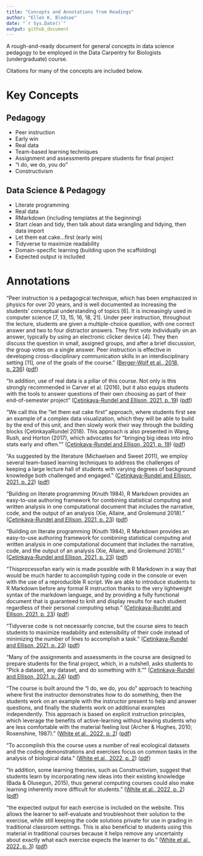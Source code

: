 ```yaml
---
title: "Concepts and Annotations from Readings"
author: "Ellen K. Bledsoe"
date: "`r Sys.Date()`"
output: github_document
---
```


A rough-and-ready document for general concepts in data science pedagogy to be
employed in the Data Carpentry for Biologists (undergraduate) course.

Citations for many of the concepts are included below.

# Key Concepts

## Pedagogy
* Peer instruction
* Early win
* Real data
* Team-based learning techniques
* Assignment and assessments prepare students for final project
* "I do, we do, you do"
* Constructivism

## Data Science & Pedagogy
* Literate programming
* Real data
* RMarkdown (including templates at the beginning)
* Start clean and tidy, then talk about data wrangling and tidying, then data import
* Let them eat cake…first (early win)
* Tidyverse to maximize readability
* Domain-specific learning (building upon the scaffolding)
* Expected output is included


# Annotations

“Peer instruction is a pedagogical technique, which has been emphasized in physics for over 20 years, and is well documented as increasing the students’ conceptual understanding of topics \[6\]. It is increasingly used in computer science \[7, 13, 15, 16, 18, 21\]. Under peer instruction, throughout the lecture, students are given a multiple-choice question, with one correct answer and two to four distractor answers. They first vote individually on an answer, typically by using an electronic clicker device \[4\]. They then discuss the question in small, assigned groups, and after a brief discussion, the group votes on a single answer. Peer instruction is effective in developing cross-disciplinary communication skills in an interdisciplinary setting \[11\], one of the goals of the course.” ([Berger-Wolf et al., 2018, p. 236](zotero://select/groups/4541885/items/F25JMISG)) ([pdf](zotero://open-pdf/groups/4541885/items/K95REKGI?page=4&annotation=LTWSKRHJ))

“In addition, use of real data is a pillar of this course. Not only is this strongly recommended in Carver et al. (2016), but it also equips students with the tools to answer questions of their own choosing as part of their end-of-semester project” ([Çetinkaya-Rundel and Ellison, 2021, p. 19](zotero://select/groups/4541885/items/7V3GCIQK)) ([pdf](zotero://open-pdf/groups/4541885/items/7Z5XJLCJ?page=5&annotation=GMBH3K8W))

“We call this the “let them eat cake first” approach, where students first see an example of a complex data visualization, which they will be able to build by the end of this unit, and then slowly work their way through the building blocks (ÇetinkayaRundel 2018). This approach is also presented in Wang, Rush, and Horton (2017), which advocates for “bringing big ideas into intro stats early and often.”” ([Çetinkaya-Rundel and Ellison, 2021, p. 19](zotero://select/groups/4541885/items/7V3GCIQK)) ([pdf](zotero://open-pdf/groups/4541885/items/7Z5XJLCJ?page=5&annotation=GMNP8NDU))

“As suggested by the literature (Michaelsen and Sweet 2011), we employ several team-based learning techniques to address the challenges of keeping a large lecture hall of students with varying degrees of background knowledge both challenged and engaged.” ([Çetinkaya-Rundel and Ellison, 2021, p. 22](zotero://select/groups/4541885/items/7V3GCIQK)) ([pdf](zotero://open-pdf/groups/4541885/items/7Z5XJLCJ?page=8&annotation=UD4AGDIB))

“Building on literate programming (Knuth 1984), R Markdown provides an easy-to-use authoring framework for combining statistical computing and written analysis in one computational document that includes the narrative, code, and the output of an analysis (Xie, Allaire, and Grolemund 2018).” ([Çetinkaya-Rundel and Ellison, 2021, p. 23](zotero://select/groups/4541885/items/7V3GCIQK)) ([pdf](zotero://open-pdf/groups/4541885/items/7Z5XJLCJ?page=9&annotation=YUG9VWFW))

“Building on literate programming (Knuth 1984), R Markdown provides an easy-to-use authoring framework for combining statistical computing and written analysis in one computational document that includes the narrative, code, and the output of an analysis (Xie, Allaire, and Grolemund 2018).” ([Çetinkaya-Rundel and Ellison, 2021, p. 23](zotero://select/groups/4541885/items/7V3GCIQK)) ([pdf](zotero://open-pdf/groups/4541885/items/7Z5XJLCJ?page=9&annotation=YUG9VWFW))

“Thisprocessofan early win is made possible with R Markdown in a way that would be much harder to accomplish typing code in the console or even with the use of a reproducible R script. We are able to introduce students to R Markdown before any formal R instruction thanks to the very lightweight syntax of the markdown language, and by providing a fully functional document that is guaranteed to knit and display results for each student regardless of their personal computing setup.” ([Çetinkaya-Rundel and Ellison, 2021, p. 23](zotero://select/groups/4541885/items/7V3GCIQK)) ([pdf](zotero://open-pdf/groups/4541885/items/7Z5XJLCJ?page=9&annotation=JKFTTHQG))

“Tidyverse code is not necessarily concise, but the course aims to teach students to maximize readability and extensibility of their code instead of minimizing the number of lines to accomplish a task.” ([Çetinkaya-Rundel and Ellison, 2021, p. 23](zotero://select/groups/4541885/items/7V3GCIQK)) ([pdf](zotero://open-pdf/groups/4541885/items/7Z5XJLCJ?page=9&annotation=MGJQLEBM))

“Many of the assignments and assessments in the course are designed to prepare students for the final project, which, in a nutshell, asks students to “Pick a dataset, any dataset, and do something with it.”” ([Çetinkaya-Rundel and Ellison, 2021, p. 24](zotero://select/groups/4541885/items/7V3GCIQK)) ([pdf](zotero://open-pdf/groups/4541885/items/7Z5XJLCJ?page=10&annotation=HXI6RGFQ))

“The course is built around the “I do, we do, you do” approach to teaching where first the instructor demonstrates how to do something, then the students work on an example with the instructor present to help and answer questions, and finally the students work on additional examples independently. This approach is based on explicit instruction principles, which leverage the benefits of active-learning without leaving students who are less comfortable with the material feeling lost (Archer & Hughes, 2010; Rosenshine, 1987).” ([White et al., 2022, p. 2](zotero://select/groups/4541885/items/TRFBCJPS)) ([pdf](zotero://open-pdf/groups/4541885/items/7ADHIBNM?page=2&annotation=Q9MN73U3))

“To accomplish this the course uses a number of real ecological datasets and the coding demonstrations and exercises focus on common tasks in the analysis of biological data.” ([White et al., 2022, p. 2](zotero://select/groups/4541885/items/TRFBCJPS)) ([pdf](zotero://open-pdf/groups/4541885/items/7ADHIBNM?page=2&annotation=GJ9BABHD))

“In addition, some learning theories, such as Constructivism, suggest that students learn by incorporating new ideas into their existing knowledge (Bada & Olusegun, 2015), thus general computing courses could also make learning inherently more difficult for students.” ([White et al., 2022, p. 2](zotero://select/groups/4541885/items/TRFBCJPS)) ([pdf](zotero://open-pdf/groups/4541885/items/7ADHIBNM?page=2&annotation=TJB2A3NM))

“the expected output for each exercise is included on the website. This allows the learner to self-evaluate and troubleshoot their solution to the exercise, while still keeping the code solutions private for use in grading in traditional classroom settings. This is also beneficial to students using this material in traditional courses because it helps remove any uncertainty about exactly what each exercise expects the learner to do.” ([White et al., 2022, p. 3](zotero://select/groups/4541885/items/TRFBCJPS)) ([pdf](zotero://open-pdf/groups/4541885/items/7ADHIBNM?page=3&annotation=VQR9G3TG))